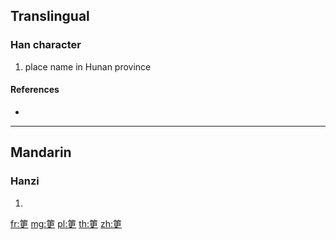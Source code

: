 {{character info/new}}
==Translingual==

===Han character===
{{Han char|rn=118|rad=竹|as=07|sn=13|four=|canj=HMLK}}

# place name in Hunan province

====References====
* {{Han ref|kx=0886.231|hdz=52972.070|uh=7B7B|ud=31611}}

----

==Mandarin==

===Hanzi===
{{cmn-hanzi|pin=[[gàng]] ([[gang4]])|wg=kang<sup>4</sup>}}

# {{defn|lang=cmn|sort=竹07}}

[[fr:筻]]
[[mg:筻]]
[[pl:筻]]
[[th:筻]]
[[zh:筻]]